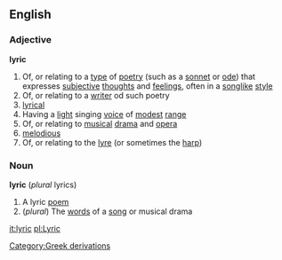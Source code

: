 ==English==
===Adjective===
'''lyric'''
#Of, or relating to a [[type]] of [[poetry]] (such as a [[sonnet]] or [[ode]]) that expresses [[subjective]] [[thought]]s and [[feeling]]s, often in a [[song]]like [[style]]
#Of, or relating to a [[writer]] od such poetry
#[[lyrical]]
#Having a [[light]] singing [[voice]] of [[modest]] [[range]]
#Of, or relating to [[musical]] [[drama]] and [[opera]]
#[[melodious]]
#Of, or relating to the [[lyre]] (or sometimes the [[harp]])
===Noun===
'''lyric''' (''plural'' lyrics)
{{wikipedia}}
#A lyric [[poem]]
#(''plural'') The [[word]]s of a [[song]] or musical drama
[[Category:Greek derivations]]

[[it:lyric]]
[[pl:Lyric]]